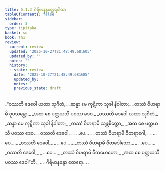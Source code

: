 ```yaml
---
title: 5.1.3 ဂိရိမာနန္ဒတ္ထေရဂါထာ
tableOfContents: false
sidebar:
  order: 3
type: tipitaka
basket: su
book: th1
review:
  current: review
  updated: '2025-10-27T21:48:49.681605'
  updated_by: ''
  notes: ''
  history:
  - state: review
    date: '2025-10-27T21:48:49.681605'
    updated_by: ''
    notes: ''
    previous_state: draft
---
```



<ReviewStatus review={frontmatter.review} showDetails={true} />

<HypothesisAnnotation frontmatter={frontmatter} />

<DynamicBreadcrumb />

<Division number="325" book="th1" e="ch" v="19" p="276">

<Paragraph number="579" type="verses" book="th1">
_“ဝဿတိ ဒေဝေါ ယထာ သုဂီတံ,_  
_ဆန္နာ မေ ကုဋိကာ သုခါ နိဝါတာ;_  
_တဿံ ဝိဟရာမိ ဝူပသန္တော,_  
_အထ စေ ပတ္ထယသီ ပဝဿ ဒေဝ._  

</Paragraph>

</Division>
<Division number="326" book="th1" e="ch" v="19" p="276">

<Paragraph number="580" type="verses" book="th1">
_ဝဿတိ ဒေဝေါ ယထာ သုဂီတံ,_  
_ဆန္နာ မေ ကုဋိကာ သုခါ နိဝါတာ;_  
_တဿံ ဝိဟရာမိ သန္တစိတ္တော,_  
_အထ စေ ပတ္ထယသီ ပဝဿ ဒေဝ._  

</Paragraph>

</Division>
<Division number="327" book="th1" e="ch" v="19" p="276">

<Paragraph number="581" type="verses" book="th1">
_ဝဿတိ ဒေဝေါ,_  
_ …ပေ… _  
_တဿံ ဝိဟရာမိ ဝီတရာဂေါ,_  
_ …ပေ… _  

</Paragraph>

</Division>
<Division number="328" book="th1" e="ch" v="19" p="276">

<Paragraph number="582" type="verses" book="th1">
_ဝဿတိ ဒေဝေါ,_  
_ …ပေ… _  
_တဿံ ဝိဟရာမိ ဝီတဒေါသော,_  
_ …ပေ… _  

</Paragraph>

</Division>
<Division number="329" book="th1" e="ch" v="19" p="276">

<Paragraph number="583" type="verses" book="th1">
_ဝဿတိ ဒေဝေါ,_  
_ …ပေ… _  
_တဿံ ဝိဟရာမိ ဝီတမောဟော,_  
_အထ စေ ပတ္ထယသီ ပဝဿ ဒေဝါ”တိ._  


</Paragraph>
</Division>

<Paragraph number="584" type="center" book="th1">
…  ဂိရိမာနန္ဒော ထေရော… .
</Paragraph>